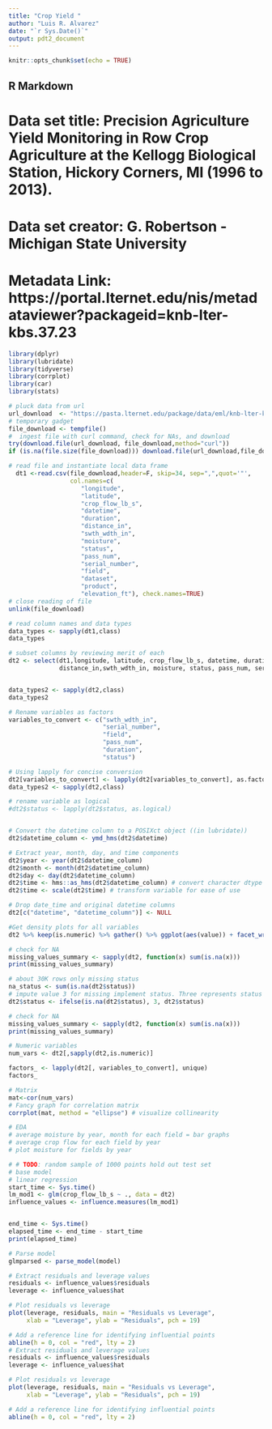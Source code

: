 ```yaml
---
title: "Crop Yield "
author: "Luis R. Alvarez"
date: "`r Sys.Date()`"
output: pdt2_document
---
```


```r
knitr::opts_chunk$set(echo = TRUE)
```

## R Markdown

# Data set title: Precision Agriculture Yield Monitoring in Row Crop Agriculture at the Kellogg Biological Station, Hickory Corners, MI  (1996 to 2013).
# Data set creator:  G. Robertson - Michigan State University 
# Metadata Link: https://portal.lternet.edu/nis/metadataviewer?packageid=knb-lter-kbs.37.23

```r
library(dplyr)
library(lubridate)
library(tidyverse)
library(corrplot)
library(car)
library(stats)
```

```r
# pluck data from url
url_download  <- "https://pasta.lternet.edu/package/data/eml/knb-lter-kbs/37/23/610992a4f20d12c39908281b822291a6" 
# temporary gadget
file_download <- tempfile()
#  ingest file with curl command, check for NAs, and download
try(download.file(url_download, file_download,method="curl"))
if (is.na(file.size(file_download))) download.file(url_download,file_download,method="auto")

# read file and instantiate local data frame 
  dt1 <-read.csv(file_download,header=F, skip=34, sep=",",quot='"', 
                 col.names=c(
                    "longitude",     
                    "latitude",     
                    "crop_flow_lb_s",     
                    "datetime",     
                    "duration",     
                    "distance_in",     
                    "swth_wdth_in",     
                    "moisture",     
                    "status",     
                    "pass_num",     
                    "serial_number",     
                    "field",     
                    "dataset",     
                    "product",     
                    "elevation_ft"), check.names=TRUE)
# close reading of file               
unlink(file_download)


```

```r
# read column names and data types
data_types <- sapply(dt1,class)
data_types

# subset columns by reviewing merit of each
dt2 <- select(dt1,longitude, latitude, crop_flow_lb_s, datetime, duration, 
              distance_in,swth_wdth_in, moisture, status, pass_num, serial_number, field,elevation_ft)
```


```r
```


```r
data_types2 <- sapply(dt2,class)
data_types2
```

```r
# Rename variables as factors
variables_to_convert <- c("swth_wdth_in",
                          "serial_number",
                          "field",
                          "pass_num",
                          "duration",
                          "status")

# Using lapply for concise conversion
dt2[variables_to_convert] <- lapply(dt2[variables_to_convert], as.factor)
data_types2 <- sapply(dt2,class)

# rename variable as logical
#dt2$status <- lapply(dt2$status, as.logical)


# Convert the datetime column to a POSIXct object ((in lubridate))
dt2$datetime_column <- ymd_hms(dt2$datetime)

# Extract year, month, day, and time components
dt2$year <- year(dt2$datetime_column)
dt2$month <- month(dt2$datetime_column)
dt2$day <- day(dt2$datetime_column)
dt2$time <- hms::as_hms(dt2$datetime_column) # convert character dtype to hours min seconds.
dt2$time <- scale(dt2$time) # transform variable for ease of use

# Drop date_time and original datetime columns
dt2[c("datetime", "datetime_column")] <- NULL

```

```r
#Get density plots for all variables
dt2 %>% keep(is.numeric) %>% gather() %>% ggplot(aes(value)) + facet_wrap(~ key, scales = "free")+geom_density(color="blue", fill='green')

```

```r
# check for NA
missing_values_summary <- sapply(dt2, function(x) sum(is.na(x)))
print(missing_values_summary)

# about 30K rows only missing status
na_status <- sum(is.na(dt2$status))
# impute value 3 for missing implement status. Three represents status unknown
dt2$status <- ifelse(is.na(dt2$status), 3, dt2$status)

# check for NA
missing_values_summary <- sapply(dt2, function(x) sum(is.na(x)))
print(missing_values_summary)
```


```r
# Numeric variables
num_vars <- dt2[,sapply(dt2,is.numeric)]

factors_ <- lapply(dt2[, variables_to_convert], unique)
factors_

# Matrix
mat<-cor(num_vars)
# Fancy graph for correlation matrix
corrplot(mat, method = "ellipse") # visualize collinearity

```

```r
# EDA
# average moisture by year, month for each field = bar graphs
# average crop flow for each field by year
# plot moisture for fields by year
```

```r
# # TODO: random sample of 1000 points hold out test set
# base model
# linear regression
start_time <- Sys.time()
lm_mod1 <- glm(crop_flow_lb_s ~ ., data = dt2)
influence_values <- influence.measures(lm_mod1)


end_time <- Sys.time()
elapsed_time <- end_time - start_time
print(elapsed_time)

```

```r
# Parse model
glmparsed <- parse_model(model)

```


```r
# Extract residuals and leverage values
residuals <- influence_values$residuals
leverage <- influence_values$hat

# Plot residuals vs leverage
plot(leverage, residuals, main = "Residuals vs Leverage", 
     xlab = "Leverage", ylab = "Residuals", pch = 19)

# Add a reference line for identifying influential points
abline(h = 0, col = "red", lty = 2)
# Extract residuals and leverage values
residuals <- influence_values$residuals
leverage <- influence_values$hat

# Plot residuals vs leverage
plot(leverage, residuals, main = "Residuals vs Leverage", 
     xlab = "Leverage", ylab = "Residuals", pch = 19)

# Add a reference line for identifying influential points
abline(h = 0, col = "red", lty = 2)

```

